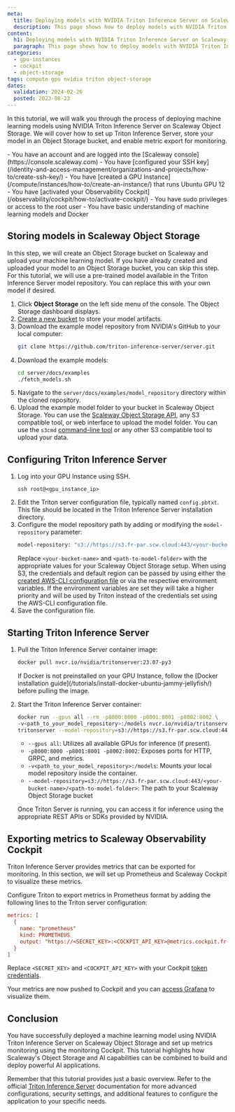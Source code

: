 ```yaml
---
meta:
  title: Deploying models with NVIDIA Triton Inference Server on Scaleway Object Storage
  description: This page shows how to deploy models with NVIDIA Triton Inference Server on Scaleway Object Storage
content:
  h1: Deploying models with NVIDIA Triton Inference Server on Scaleway Object Storage
  paragraph: This page shows how to deploy models with NVIDIA Triton Inference Server on Scaleway Object Storage
categories:
  - gpu-instances
  - cockpit
  - object-storage
tags: compute gpu nvidia triton object-storage
dates:
  validation: 2024-02-26
  posted: 2023-08-23
---
```


In this tutorial, we will walk you through the process of deploying machine learning models using NVIDIA Triton Inference Server on Scaleway Object Storage.
We will cover how to set up Triton Inference Server, store your model in an Object Storage bucket, and enable metric export for monitoring.

<Macro id="iam-requirements" />

<Message type="requirement">
  - You have an account and are logged into the [Scaleway console](https://console.scaleway.com)
  - You have [configured your SSH key](/identity-and-access-management/organizations-and-projects/how-to/create-ssh-key/)
  - You have [created a GPU Instance](/compute/instances/how-to/create-an-instance/) that runs Ubuntu GPU 12
  - You have [activated your Observability Cockpit](/observability/cockpit/how-to/activate-cockpit/)
  - You have sudo privileges or access to the root user
  - You have basic understanding of machine learning models and Docker
</Message>


## Storing models in Scaleway Object Storage

In this step, we will create an Object Storage bucket on Scaleway and upload your machine learning model. If you have already created and uploaded your model to an Object Storage bucket, you can skip this step.
For this tutorial, we will use a pre-trained model available in the Triton Inference Server model repository. You can replace this with your own model if desired.

1. Click **Object Storage** on the left side menu of the console. The Object Storage dashboard displays.
2. [Create a new bucket](/storage/object/how-to/create-a-bucket/) to store your model artifacts.
3. Download the example model repository from NVIDIA's GitHub to your local computer:
   ```bash
   git clone https://github.com/triton-inference-server/server.git
   ```
4. Download the example models:
    ```bash
    cd server/docs/examples
    ./fetch_models.sh
    ```
5. Navigate to the `server/docs/examples/model_repository` directory within the cloned repository.
6. Upload the example model folder to your bucket in Scaleway Object Storage. You can use the [Scaleway Object Storage API](/storage/object/api-cli/using-api-call-list/), any S3 compatible tool, or web interface to upload the model folder.
    <Message type="tip">
      You can use the `s3cmd` [command-line tool](/tutorials/s3cmd/) or any other S3 compatible tool to upload your data.
    </Message>

## Configuring Triton Inference Server

1. Log into your GPU Instance using SSH.
    ```
    ssh root@<gpu_instance_ip>
    ```
3. Edit the Triton server configuration file, typically named `config.pbtxt`. This file should be located in the Triton Inference Server installation directory.
4. Configure the model repository path by adding or modifying the `model-repository` parameter:
   ```bash
   model-repository: "s3://https://s3.fr-par.scw.cloud:443/<your-bucket-name>/<path-to-model-folder>"
   ```
   Replace `<your-bucket-name>` and `<path-to-model-folder>` with the appropriate values for your Scaleway Object Storage setup.
   <Message type="tip">
     When using S3, the credentials and default region can be passed by using either the [created AWS-CLI configuration file](/storage/object/api-cli/object-storage-aws-cli/) or via the respective environment variables. If the environment variables are set they will take a higher priority and will be used by Triton instead of the credentials set using the AWS-CLI configuration file.
   </Message>
5. Save the configuration file.

## Starting Triton Inference Server

1. Pull the Triton Inference Server container image:
   ```bash
   docker pull nvcr.io/nvidia/tritonserver:23.07-py3
   ```
   <Message type="tip">
     If Docker is not preinstalled on your GPU Instance, follow the [Docker installation guide](/tutorials/install-docker-ubuntu-jammy-jellyfish/) before pulling the image.
   </Message>

2. Start the Triton Inference Server container:
   ```bash
   docker run --gpus all --rm -p8000:8000 -p8001:8001 -p8002:8002 \
   -v<path_to_your_model_repository>:/models nvcr.io/nvidia/tritonserver:23.07-py3> \
   tritonserver --model-repository=s3://https://s3.fr-par.scw.cloud:443/<your_bucket_name>/<path-to-model-folder>
   ```
   - `--gpus all`: Utilizes all available GPUs for inference (if present).
   - `-p8000:8000 -p8001:8001 -p8002:8002`: Exposes ports for HTTP, GRPC, and metrics.
   - `-v<path_to_your_model_repository>:/models`: Mounts your local model repository inside the container.
   - `--model-repository=s3://https://s3.fr-par.scw.cloud:443/<your-bucket-name>/<path-to-model-folder>`: The path to your Scaleway Object Storage bucket

    Once Triton Server is running, you can access it for inference using the appropriate REST APIs or SDKs provided by NVIDIA.

## Exporting metrics to Scaleway Observability Cockpit

Triton Inference Server provides metrics that can be exported for monitoring. In this section, we will set up Prometheus and Scaleway Cockpit to visualize these metrics.

Configure Triton to export metrics in Prometheus format by adding the following lines to the Triton server configuration:
   ```ini
   metrics: [
     {
       name: "prometheus"
       kind: PROMETHEUS
       output: "https://<SECRET_KEY>:<COCKPIT_API_KEY>@metrics.cockpit.fr-par.scw.cloud/api/v1/push"
     }
   ]
   ```
   Replace `<SECRET_KEY>` and `<COCKPIT_API_KEY>` with your Cockpit [token credentials](/observability/cockpit/how-to/create-token/).

Your metrics are now pushed to Cockpit and you can [access Grafana](/observability/cockpit/how-to/access-grafana-and-managed-dashboards/) to visualize them.

## Conclusion

You have successfully deployed a machine learning model using NVIDIA Triton Inference Server on Scaleway Object Storage and set up metrics monitoring using the monitoring Cockpit.
This tutorial highlights how Scaleway's Object Storage and AI capabilities can be combined to build and deploy powerful AI applications.

Remember that this tutorial provides just a basic overview. Refer to the official [Triton Inference Server](https://docs.nvidia.com/deeplearning/triton-inference-server/user-guide/docs/index.html) documentation for more advanced configurations, security settings, and additional features to configure the application to your specific needs.